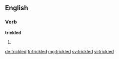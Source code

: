 ==English==

===Verb===
'''trickled'''

# {{past of|trickle}}

[[de:trickled]]
[[fr:trickled]]
[[mg:trickled]]
[[sv:trickled]]
[[vi:trickled]]